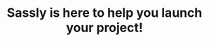 ---
title: "Sassly is here to help you launch your project!"
details: "Everything you need to dominate app service fortified the industry's #1 rated our customer support."
people:
  - "/assets/imgs/about/main/img-s-2.jpg"
  - "/assets/imgs/about/main/img-s-3.jpg"
  - "/assets/imgs/about/main/img-s-4.jpg"
project:
  - "/assets/imgs/about/main/project1.jpg"
  - "/assets/imgs/about/main/project2.jpg"
  - "/assets/imgs/about/main/project3.jpg"
meta:
  meta_title: "About page"
  meta_description: "About page description"
---